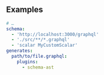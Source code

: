 

<PackageHeader />

## Examples

```yaml {9}
# …
schema:
  - 'http://localhost:3000/graphql'
  - './src/**/*.graphql'
  - 'scalar MyCustomScalar'
generates:
  path/to/file.graphql:
    plugins:
      - schema-ast
```

<PackageApiDocs />
